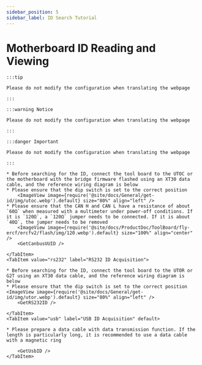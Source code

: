 ```yaml
---
sidebar_position: 5
sidebar_label: ID Search Tutorial
---
```










# Motherboard ID Reading and Viewing

    :::tip

    Please do not modify the configuration when translating the webpage

    :::

    :::warning Notice

    Please do not modify the configuration when translating the webpage

    :::

    :::danger Important

    Please do not modify the configuration when translating the webpage

    :::

<Tabs>
    <TabItem value="can" label="CANBus UUID Acquisition">

    * Before searching for the ID, connect the tool board to the UTOC or the motherboard with the bridge firmware flashed using an XT30 data cable, and the reference wiring diagram is below
    * Please ensure that the dip switch is set to the correct position
        <ImageView image={require('@site/docs/General/get-id/img/utoc.webp').default} size="80%" align="left" />
    * Please ensure that the CAN H and CAN L have a resistance of about `60Ω` when measured with a multimeter under power-off conditions. If it is `120Ω`, a `120Ω` jumper needs to be connected. If it is about `40Ω`, the jumper needs to be removed
        <ImageView image={require('@site/docs/ProductDoc/ToolBoard/fly-ercf/ercfv2/flash/img/120.webp').default} size="100%" align="center" />
        <GetCanbusUUID />

    </TabItem>
    <TabItem value="rs232" label="RS232 ID Acquisition">

    * Before searching for the ID, connect the tool board to the UTOR or G2T using an XT30 data cable, and the reference wiring diagram is below
    * Please ensure that the dip switch is set to the correct position
    <ImageView image={require('@site/docs/General/get-id/img/utor.webp').default} size="80%" align="left" />              
        <GetRS232ID />

    </TabItem>
    <TabItem value="usb" label="USB ID Acquisition" default>
        
    * Please prepare a data cable with data transmission function. If the length is particularly long, it is recommended to use a data cable with a magnetic ring
    
        <GetUsbID />
    </TabItem>
</Tabs>